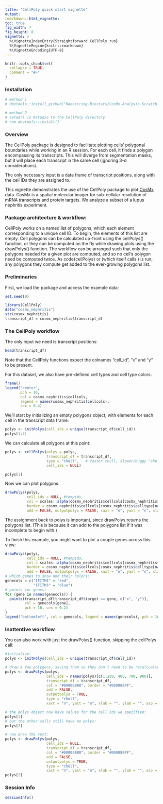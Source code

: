 ```yaml
---
title: "CellPoly quick start vignette"
output: 
rmarkdown::html_vignette: 
toc: true
fig_width: 7 
fig_height: 8 
vignette: >
  %\VignetteIndexEntry{Straightforward CellPoly run}
  %\VignetteEngine{knitr::rmarkdown}
  %\VignetteEncoding{UTF-8}
---
```

<style>
p.caption {
  font-size: 1.5em;
}
</style>
```r
knitr::opts_chunk$set(
  collapse = TRUE,
  comment = "#>"
)
```

### Installation
```r
# method 1
# devtools::install_github("Nanostring-Biostats/CosMx-Analysis-Scratch-Space/_code/cellPoly@Main")

# method 2
# setwd() in Rstudio to the CellPoly directory
# run devtools::install()

```   

### Overview

The CellPoly package is designed to facilitate plotting cells' polygonal boundaries 
while working in an R session. For each cell, it finds a polygon encompassing its transcripts. This will diverge from segmentation masks, but it will place each transcript
in the same cell (ignoring 3-d considerations). 

The only necessary input is a data frame of transcript positions, along with the cell IDs 
they are assigned to. 

This vignette demonstrates the use of the CellPoly package to plot [CosMx](https://www.nature.com/articles/s41587-022-01483-z) data. CosMx is a spatial molecular imager for sub-cellular resolution of mRNA transcripts and protein targets. We analyze a subset of a lupus nephritis experiment. 

### Package architecture & workflow:

CellPoly works on a named list of polygons, which each element corresponding to
a unique cell ID. 
To begin, the elements of this list are empty. 
Cell polygons can be calculated up-front using the cellPolys() function,
or they can be computed on the fly while drawing plots using the drawPolys() function.
The workflow can be arranged such that only the polygons needed for a given plot are computed, and so no cell's polygon need be computed twice. 
As code{cellPolys} or \code{drawPolys} (which itself calls \code{cellPolys}) is run, any polygons they compute get added to the ever-growing polygons list. 

### Preliminaries
First, we load the package and access the example data:
```r
set.seed(0)

library(CellPoly)
data("cosmx_nephritis")
str(cosmx_nephritis)
transcript_df = cosmx_nephritis$transcript_df
```

### The CellPoly workflow

The only input we need is transcript positions:

```r
head(transcript_df)
```

Note that the CellPoly functions expect the colnames "cell_id", "x" and "y" to be present.

For this dataset, we also have pre-defined cell types and cell type colors:
```r
frame()
legend("center",
       pch = 16, 
       col = cosmx_nephritis$cellcols, 
       legend = names(cosmx_nephritis$cellcols),
       cex = 0.4)

```

We'll start by initializing an empty polygons object, with elements for each 
cell in the transcript data frame:

```r
polys <- initPolys(cell_ids = unique(transcript_df$cell_id))
polys[1:3]
```

We can calculate all polygons at this point:

```r
polys <- cellPolys(polys = polys,
                   transcript_df = transcript_df,
                   type = "chull",   # faster chull, slower/buggy "ahull" also available
                   cell_ids = NULL)

polys[1]
```

Now we can plot polygons:

```r
drawPolys(polys, 
          cell_ids = NULL, #tempids, 
          col = scales::alpha(cosmx_nephritis$cellcols[cosmx_nephritis$celltype[names(polys)]], 0.5),
          border = cosmx_nephritis$cellcols[cosmx_nephritis$celltype[names(polys)]], 
          add = FALSE, outputpolys = FALSE, xaxt = "n", yaxt = "n", xlab = "", ylab = "", asp = 1)
```

The assignment back to polys is important, since drawPolys returns the polygons list. 
(This is because it can add to the polygons list if it was incomplete to begin with.)


To finish this example, you might want to plot a couple genes across this view:

```r
drawPolys(polys, 
          cell_ids = NULL, #tempids, 
          col = scales::alpha(cosmx_nephritis$cellcols[cosmx_nephritis$celltype[names(polys)]], 0.5),
          border = cosmx_nephritis$cellcols[cosmx_nephritis$celltype[names(polys)]], 
          add = FALSE, outputpolys = FALSE, xaxt = "n", yaxt = "n", xlab = "", ylab = "", asp = 1)
# which genes to show and their colors:
genecols = c("IFITM1" = "red", 
             "IFITM3" = "blue") 
# points for genes:
for (gene in names(genecols)) {
  points(transcript_df[transcript_df$target == gene, c("x", "y")], 
         col = genecols[gene], 
         pch = 16, cex = 0.2)
}
legend("bottomleft", col = genecols, legend = names(genecols), pch = 16, cex = 0.9)


```

### Inattentive workflow

You can also work with just the drawPolys() function, skipping the cellPolys call:

```r
#initialize:
polys <- initPolys(cell_ids = unique(transcript_df$cell_id))

# draw a few polygons, saving them so they don't need to be recalcualted
polys <- drawPolys(polys, 
                   cell_ids = names(polys)[c(1,200, 400, 700, 900)], 
                   transcript_df = transcript_df,
                   col = "#00008B80", border = "#00008BFF", 
                   add = FALSE, 
                   outputpolys = TRUE,
                   type = "chull",
                   xaxt = "n", yaxt = "n", xlab = "", ylab = "", asp = 1)

# the polys object now have values for the cell ids we specified:
polys[1]
# but the other cells still have no polys:
polys[2]

# now draw the rest:
polys <- drawPolys(polys, 
                   cell_ids = NULL,
                   transcript_df = transcript_df,
                   col = "#00008B80", border = "#00008BFF", 
                   add = FALSE, 
                   outputpolys = TRUE,
                   type = "chull",
                   xaxt = "n", yaxt = "n", xlab = "", ylab = "", asp = 1)
polys[2]

```


### Session Info

```r
sessionInfo()
```
